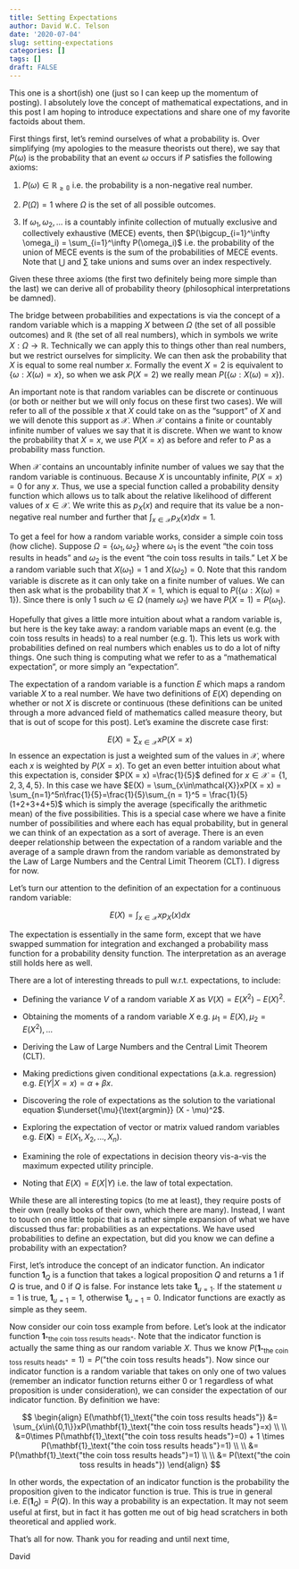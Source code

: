 ```yaml
---
title: Setting Expectations
author: David W.C. Telson
date: '2020-07-04'
slug: setting-expectations
categories: []
tags: []
draft: FALSE
---
```


This one is a short(ish) one (just so I can keep up the momentum of posting). I absolutely love the concept of mathematical expectations, and in this post I am hoping to introduce expectations and share one of my favorite factoids about them. 

First things first, let's remind ourselves of what a probability is. Over simplifying (my apologies to the measure theorists out there), we say that $P(\omega)$ is the probability that an event $\omega$ occurs if $P$ satisfies the following axioms:

1. $P(\omega) \in \mathbb{R_{\ge0}}$ i.e. the probability is a non-negative real number.

2. $P(\Omega) = 1$ where $\Omega$ is the set of all possible outcomes.

3. If $\omega_1, \omega_2, ...$ is a countably infinite collection of mutually exclusive and collectively exhaustive (MECE) events, then $P(\bigcup_{i=1}^\infty \omega_i) = \sum_{i=1}^\infty P(\omega_i)$ i.e. the probability of the union of MECE events is the sum of the probabilities of MECE events. Note that $\bigcup$ and $\sum$ take unions and sums over an index respectively.

Given these three axioms (the first two definitely being more simple than the last) we can derive all of probability theory (philosophical interpretations be damned).

The bridge between probabilities and expectations is via the concept of a random variable which is a mapping $X$ between $\Omega$ (the set of all possible outcomes) and $\mathbb{R}$ (the set of all real numbers), which in symbols we write $X:\Omega\to\mathbb{R}$. Technically we can apply this to things other than real numbers, but we restrict ourselves for simplicity. We can then ask the probability that $X$ is equal to some real number $x$. Formally the event $X = 2$ is equivalent to $\{\omega: X(\omega) = x\}$, so when we ask $P(X = 2)$ we really mean $P(\{\omega: X(\omega) = x\})$. 

An important note is that random variables can be discrete or continuous (or both or neither but we will only focus on these first two cases). We will refer to all of the possible $x$ that $X$ could take on as the "support" of $X$ and we will denote this support as $\mathcal{X}$. When $\mathcal{X}$ contains a finite or countably infinite number of values we say that it is discrete. When we want to know the probability that $X = x$, we use $P(X=x)$ as before and refer to $P$ as a probability mass function. 

When $\mathcal{X}$ contains an uncountably infinite number of values we say that the random variable is continuous. Because $X$ is uncountably infinite, $P(X = x) = 0$ for any $x$. Thus, we use a special function called a probability density function which allows us to talk about the relative likelihood of different values of $x \in \mathcal{X}$. We write this as $p_X(x)$ and require that its value be a non-negative real number and further that $\int_{x \in \mathcal{X}}p_X(x)dx=1$.   

To get a feel for how a random variable works, consider a simple coin toss (how cliche). Suppose $\Omega = \{\omega_1, \omega_2\}$ where $\omega_1$ is the event "the coin toss results in heads" and $\omega_2$ is the event "the coin toss results in tails." Let $X$ be a random variable such that $X(\omega_1) = 1$ and $X(\omega_2) = 0$. Note that this random variable is discrete as it can only take on a finite number of values. We can then ask what is the probability that $X = 1$, which is equal to $P(\{\omega: X(\omega) = 1\})$. Since there is only $1$ such $\omega \in \Omega$ (namely $\omega_1$) we have $P(X = 1) = P(\omega_1)$. 

Hopefully that gives a little more intuition about what a random variable is, but here is the key take away: a random variable maps an event (e.g. the coin toss results in heads) to a real number (e.g. $1$). This lets us work with probabilities defined on real numbers which enables us to do a lot of nifty things. One such thing is computing what we refer to as a "mathematical expectation", or more simply an "expectation".

The expectation of a random variable is a function $E$ which maps a random variable $X$ to a real number. We have two definitions of $E(X)$ depending on whether or not $X$ is discrete or continuous (these definitions can be united through a more advanced field of mathematics called measure theory, but that is out of scope for this post). Let's examine the discrete case first:

$$E(X) = \sum_{x\in\mathcal{X}}xP(X = x)$$
In essence an expectation is just a weighted sum of the values in $\mathcal{X}$, where each $x$ is weighted by $P(X = x)$. To get an even better intuition about what this expectation is, consider $P(X = x) =\frac{1}{5}$ defined for $x \in \mathcal{X} = \{1, 2, 3, 4, 5\}$. In this case we have $E(X) = \sum_{x\in\mathcal{X}}xP(X = x) = \sum_{n=1}^5n\frac{1}{5}=\frac{1}{5}\sum_{n = 1}^5 = \frac{1}{5}(1+2+3+4+5)$ which is simply the average (specifically the arithmetic mean) of the five possibilities. This is a special case where we have a finite number of possibilities and where each has equal probability, but in general we can think of an expectation as a sort of average. There is an even deeper relationship between the expectation of a random variable and the average of a sample drawn from the random variable as demonstrated by the Law of Large Numbers and the Central Limit Theorem (CLT). I digress for now.

Let's turn our attention to the definition of an expectation for a continuous random variable:

$$E(X) = \int_{x\in\mathcal{X}}xp_X(x)dx$$

The expectation is essentially in the same form, except that we have swapped summation for integration and exchanged a probability mass function for a probability density function. The interpretation as an average still holds here as well. 

There are a lot of interesting threads to pull w.r.t. expectations, to include:

- Defining the variance $V$ of a random variable $X$ as $V(X) = E(X^2)-E(X)^2$.

- Obtaining the moments of a random variable $X$ e.g. $\mu_1 = E(X), \mu_2 = E(X^2),...$

- Deriving the Law of Large Numbers and the Central Limit Theorem (CLT).

- Making predictions given conditional expectations (a.k.a. regression) e.g. $E(Y|X=x) = \alpha + \beta x$.

- Discovering the role of expectations as the solution to the variational equation $\underset{\mu}{\text{argmin}} (X - \mu)^2$.

- Exploring the expectation of vector or matrix valued random variables e.g. $E(\mathbf{X}) = E(X_1,X_2,...,X_n)$.

- Examining the role of expectations in decision theory vis-a-vis the maximum expected utility principle.

- Noting that $E(X) = E(X|Y)$ i.e. the law of total expectation.

While these are all interesting topics (to me at least), they require posts of their own (really books of their own, which there are many). Instead, I want to touch on one little topic that is a rather simple expansion of what we have discussed thus far: probabilities as an expectations. We have used probabilities to define an expectation, but did you know we can define a probability with an expectation?

First, let's introduce the concept of an indicator function. An indicator function $\mathbf{1}_Q$ is a function that takes a logical proposition $Q$ and returns a $1$ if $Q$ is true, and $0$ if $Q$ is false. For instance lets take $\mathbf{1}_{u=1}$. If the statement $u = 1$ is true, $\mathbf{1}_{u=1} = 1$, otherwise $\mathbf{1}_{u=1} = 0$. Indicator functions are exactly as simple as they seem. 

Now consider our coin toss example from before. Let's look at the indicator function $\mathbf{1}_\text{"the coin toss results heads"}$. Note that the indicator function is actually the same thing as our random variable $X$. Thus we know $P(\mathbf{1}_\text{"the coin toss results heads"}=1)=P(\text{"the coin toss results heads"})$. Now since our indicator function is a random variable that takes on only one of two values (remember an indicator function returns either $0$ or $1$ regardless of what proposition is under consideration), we can consider the expectation of our indicator function. By definition we have:

$$
\begin{align}
E(\mathbf{1}_\text{"the coin toss results heads"}) &= \sum_{x\in\{0,1\}}xP(\mathbf{1}_\text{"the coin toss results heads"}=x) \\
\\
&=0\times P(\mathbf{1}_\text{"the coin toss results heads"}=0) + 1 \times P(\mathbf{1}_\text{"the coin toss results heads"}=1) \\
\\
&= P(\mathbf{1}_\text{"the coin toss results heads"}=1) \\
\\
&= P(\text{"the coin toss results in heads"})
\end{align}
$$

In other words, the expectation of an indicator function is the probability the proposition given to the indicator function is true. This is true in general i.e. $E(\mathbf{1}_Q) = P(Q)$. In this way a probability is an expectation. It may not seem useful at first, but in fact it has gotten me out of big head scratchers in both theoretical and applied work.

That's all for now. Thank you for reading and until next time,

David


